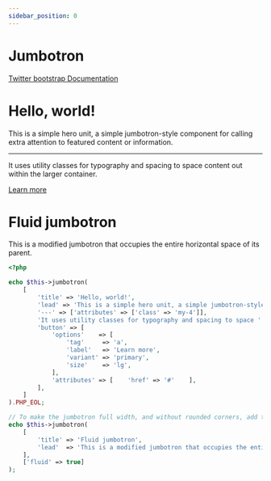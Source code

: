 ```yaml
---
sidebar_position: 0
---
```



# Jumbotron

[Twitter bootstrap Documentation](https://getbootstrap.com/docs/4.5/components/jumbotron/)

<Tabs>
<TabItem value="result" label="Result" default><HtmlCode bootstrapVersion="4.5"><div class="jumbotron">
    <h1 class="display-4">Hello, world!</h1>
    <p class="lead">This is a simple hero unit, a simple jumbotron-style component for calling extra attention to featured content or information.</p>
    <hr class="my-4"/>
    <p>It uses utility classes for typography and spacing to space content out within the larger container.</p>
    <a href="#" class="btn btn-lg btn-primary" role="button">Learn more</a>
</div>
<div class="jumbotron jumbotron-fluid">
    <div class="container">
        <h1 class="display-4">Fluid jumbotron</h1>
        <p class="lead">This is a modified jumbotron that occupies the entire horizontal space of its parent.</p>
    </div>
</div></HtmlCode></TabItem>
<TabItem value="source" label="Source">

```php
<?php

echo $this->jumbotron(
    [
        'title' => 'Hello, world!',
        'lead' => 'This is a simple hero unit, a simple jumbotron-style component '.'for calling extra attention to featured content or information.',
        '---' => ['attributes' => ['class' => 'my-4']],
        'It uses utility classes for typography and spacing to space '.'content out within the larger container.',
        'button' => [
            'options'    => [
                'tag'     => 'a',
                'label'   => 'Learn more',
                'variant' => 'primary',
                'size'    => 'lg',
            ],
            'attributes' => [    'href' => '#'    ],
        ],
    ]
).PHP_EOL;

// To make the jumbotron full width, and without rounded corners, add the option fluid
echo $this->jumbotron(
    [
        'title' => 'Fluid jumbotron',
        'lead'  => 'This is a modified jumbotron that occupies the entire horizontal space of its parent.',
    ],
    ['fluid' => true]
);

```

</TabItem>
</Tabs>
